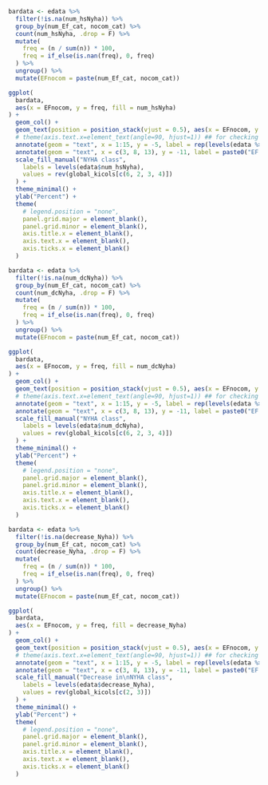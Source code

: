 
```r

bardata <- edata %>%
  filter(!is.na(num_hsNyha)) %>%
  group_by(num_Ef_cat, nocom_cat) %>%
  count(num_hsNyha, .drop = F) %>%
  mutate(
    freq = (n / sum(n)) * 100,
    freq = if_else(is.nan(freq), 0, freq)
  ) %>%
  ungroup() %>%
  mutate(EFnocom = paste(num_Ef_cat, nocom_cat))

ggplot(
  bardata,
  aes(x = EFnocom, y = freq, fill = num_hsNyha)
) +
  geom_col() +
  geom_text(position = position_stack(vjust = 0.5), aes(x = EFnocom, y = freq, label = paste0(fn(freq, 0), "%"))) +
  # theme(axis.text.x=element_text(angle=90, hjust=1)) ## for checking
  annotate(geom = "text", x = 1:15, y = -5, label = rep(levels(edata %>% pull(nocom_cat)), 3), size = 4) +
  annotate(geom = "text", x = c(3, 8, 13), y = -11, label = paste0("EF ", unique(bardata$num_Ef_cat)), size = 4) +
  scale_fill_manual("NYHA class",
    labels = levels(edata$num_hsNyha),
    values = rev(global_kicols[c(6, 2, 3, 4)])
  ) +
  theme_minimal() +
  ylab("Percent") +
  theme(
    # legend.position = "none",
    panel.grid.major = element_blank(),
    panel.grid.minor = element_blank(),
    axis.title.x = element_blank(),
    axis.text.x = element_blank(),
    axis.ticks.x = element_blank()
  )
```

```r

bardata <- edata %>%
  filter(!is.na(num_dcNyha)) %>%
  group_by(num_Ef_cat, nocom_cat) %>%
  count(num_dcNyha, .drop = F) %>%
  mutate(
    freq = (n / sum(n)) * 100,
    freq = if_else(is.nan(freq), 0, freq)
  ) %>%
  ungroup() %>%
  mutate(EFnocom = paste(num_Ef_cat, nocom_cat))

ggplot(
  bardata,
  aes(x = EFnocom, y = freq, fill = num_dcNyha)
) +
  geom_col() +
  geom_text(position = position_stack(vjust = 0.5), aes(x = EFnocom, y = freq, label = paste0(fn(freq, 0), "%"))) +
  # theme(axis.text.x=element_text(angle=90, hjust=1)) ## for checking
  annotate(geom = "text", x = 1:15, y = -5, label = rep(levels(edata %>% pull(nocom_cat)), 3), size = 4) +
  annotate(geom = "text", x = c(3, 8, 13), y = -11, label = paste0("EF ", unique(bardata$num_Ef_cat)), size = 4) +
  scale_fill_manual("NYHA class",
    labels = levels(edata$num_dcNyha),
    values = rev(global_kicols[c(6, 2, 3, 4)])
  ) +
  theme_minimal() +
  ylab("Percent") +
  theme(
    # legend.position = "none",
    panel.grid.major = element_blank(),
    panel.grid.minor = element_blank(),
    axis.title.x = element_blank(),
    axis.text.x = element_blank(),
    axis.ticks.x = element_blank()
  )
```

```r

bardata <- edata %>%
  filter(!is.na(decrease_Nyha)) %>%
  group_by(num_Ef_cat, nocom_cat) %>%
  count(decrease_Nyha, .drop = F) %>%
  mutate(
    freq = (n / sum(n)) * 100,
    freq = if_else(is.nan(freq), 0, freq)
  ) %>%
  ungroup() %>%
  mutate(EFnocom = paste(num_Ef_cat, nocom_cat))

ggplot(
  bardata,
  aes(x = EFnocom, y = freq, fill = decrease_Nyha)
) +
  geom_col() +
  geom_text(position = position_stack(vjust = 0.5), aes(x = EFnocom, y = freq, label = paste0(fn(freq, 0), "%"))) +
  # theme(axis.text.x=element_text(angle=90, hjust=1)) ## for checking
  annotate(geom = "text", x = 1:15, y = -5, label = rep(levels(edata %>% pull(nocom_cat)), 3), size = 4) +
  annotate(geom = "text", x = c(3, 8, 13), y = -11, label = paste0("EF ", unique(bardata$num_Ef_cat)), size = 4) +
  scale_fill_manual("Decrease in\nNYHA class",
    labels = levels(edata$decrease_Nyha),
    values = rev(global_kicols[c(2, 3)])
  ) +
  theme_minimal() +
  ylab("Percent") +
  theme(
    # legend.position = "none",
    panel.grid.major = element_blank(),
    panel.grid.minor = element_blank(),
    axis.title.x = element_blank(),
    axis.text.x = element_blank(),
    axis.ticks.x = element_blank()
  )
```
